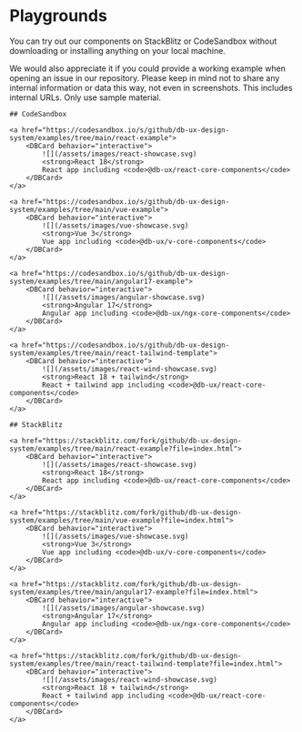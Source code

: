 
# Playgrounds

You can try out our components on StackBlitz or CodeSandbox without downloading or installing anything on your local machine.

We would also appreciate it if you could provide a working example when opening an issue in our repository. Please keep in mind not to share any internal information or data this way, not even in screenshots. This includes internal URLs. Only use sample material.

<section class="playground">

    ## CodeSandbox

    <a href="https://codesandbox.io/s/github/db-ux-design-system/examples/tree/main/react-example">
    	<DBCard behavior="interactive">
    		![](/assets/images/react-showcase.svg)
    		<strong>React 18</strong>
    		React app including <code>@db-ux/react-core-components</code>
    	</DBCard>
    </a>

    <a href="https://codesandbox.io/s/github/db-ux-design-system/examples/tree/main/vue-example">
    	<DBCard behavior="interactive">
    		![](/assets/images/vue-showcase.svg)
    		<strong>Vue 3</strong>
    		Vue app including <code>@db-ux/v-core-components</code>
    	</DBCard>
    </a>

    <a href="https://codesandbox.io/s/github/db-ux-design-system/examples/tree/main/angular17-example">
    	<DBCard behavior="interactive">
    		![](/assets/images/angular-showcase.svg)
    		<strong>Angular 17</strong>
    		Angular app including <code>@db-ux/ngx-core-components</code>
    	</DBCard>
    </a>

    <a href="https://codesandbox.io/s/github/db-ux-design-system/examples/tree/main/react-tailwind-template">
    	<DBCard behavior="interactive">
    		![](/assets/images/react-wind-showcase.svg)
    		<strong>React 18 + tailwind</strong>
    		React + tailwind app including <code>@db-ux/react-core-components</code>
    	</DBCard>
    </a>

</section>

<section class="playground">

    ## StackBlitz

    <a href="https://stackblitz.com/fork/github/db-ux-design-system/examples/tree/main/react-example?file=index.html">
    	<DBCard behavior="interactive">
    		![](/assets/images/react-showcase.svg)
    		<strong>React 18</strong>
    		React app including <code>@db-ux/react-core-components</code>
    	</DBCard>
    </a>

    <a href="https://stackblitz.com/fork/github/db-ux-design-system/examples/tree/main/vue-example?file=index.html">
    	<DBCard behavior="interactive">
    		![](/assets/images/vue-showcase.svg)
    		<strong>Vue 3</strong>
    		Vue app including <code>@db-ux/v-core-components</code>
    	</DBCard>
    </a>

    <a href="https://stackblitz.com/fork/github/db-ux-design-system/examples/tree/main/angular17-example?file=index.html">
    	<DBCard behavior="interactive">
    		![](/assets/images/angular-showcase.svg)
    		<strong>Angular 17</strong>
    		Angular app including <code>@db-ux/ngx-core-components</code>
    	</DBCard>
    </a>

    <a href="https://stackblitz.com/fork/github/db-ux-design-system/examples/tree/main/react-tailwind-template?file=index.html">
    	<DBCard behavior="interactive">
    		![](/assets/images/react-wind-showcase.svg)
    		<strong>React 18 + tailwind</strong>
    		React + tailwind app including <code>@db-ux/react-core-components</code>
    	</DBCard>
    </a>

</section>

